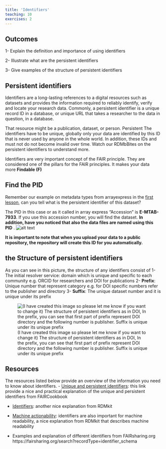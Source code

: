 ```yaml
---
title: 'Identifiers'
teaching: 10
exercises: 2
---
```


::: callout
## Outcomes
1- Explain the definition and importance of using identifiers

2- Illustrate what are the persistent identifiers

3- Give examples of the structure of persistent identifiers
:::

## Persistent identifiers

Identifiers are a long-lasting references to a digital resources such as datasets and provides the information required to reliably identify, verify and locate your research data. Commonly, a persistent identifier is a unique record ID in a database, or unique URL that takes a researcher to the data in question, in a database.

That resource might be a publication, dataset, or person.   Persistent The identifiers have to be unique, globally only your data are identified by this ID that is never used by anyone in the whole world. In addition, these IDs and must not do not become invalid over time.
Watch our RDMbBites on the persistent identifiers to understand more.   

Identifiers are very important concept of the FAIR principle. They are considered one of the pillars for the FAIR principles. It makes your data more **Findable (F)** 

:::::::: challenge
## Find the PID
Remember our example on metadata types from arrayexpress in the [first lesson](https://saramorsy.github.io/FAIR/02-ep.html), can you tell what is the persistent identifier of this dataset?

:::: solution
The PID in this case or as it called in array express "Accession" is **E-MTAB-7933**. If you use this accession number, you will find the dataset. 
**In addition, have you noticed that also the data files are named using this PID** .
![The PID highlighted in yellow](fig/img17.PNG){alt='alt text'}
::::
::::::::::::

**It is important to note that when you upload your data to a public repository, the repository will create this ID for you automatically.**

## the Structure of persistent identifiers

As you can see in this picture, the structure of any identifiers consist of 
1- The initial resolver service: domain which is unique and specific to each community e.g. ORCID for researchers and DOI for publications
2- **Prefix**: Unique number that represent category e.g. for DOI specific numbers refer to the publisher and directory
3- **Suffix**: The unique dataset number and it is unique under its prefix

![(I have created this image so please let me know if you want to change it) The structure of persistent identifiers as in DOI, In the prefix, you can see that first part of prefix represent DOI directory and the following number is publisher. Suffix is unique under its unique prefix](fig/img18.jpg)

::: callout
## Resources
The resources listed below provide an overview of the information you need to know about identifiers.
- [Unique and persistent identifiers](https://faircookbook.elixir-europe.org/content/recipes/findability/identifiers.html): this link provide a nice and practical explanation of the unique and persistent identifiers from FAIRCookbook 

- [Identifiers](https://rdmkit.elixir-europe.org/identifiers.html): another nice explanation from RDMkit

- [Machine actionability](https://rdmkit.elixir-europe.org/machine_actionability): identifiers are also important for machine readability, a nice explanation from RDMkit that describes machine readability

- Examples and explanation of different identifiers from FAIRsharing.org https://fairsharing.org/search?recordType=identifier_schema
:::



